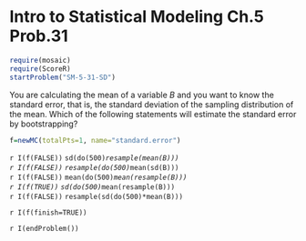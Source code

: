 Intro to Statistical Modeling Ch.5 Prob.31
========================================================
```r
require(mosaic)
require(ScoreR)
startProblem("SM-5-31-SD")
```

You are calculating the mean of a variable *B* and you want to know the
standard error, that is, the standard deviation of the sampling
distribution of the mean.  Which of the following statements will estimate the standard error by bootstrapping?

```r
f=newMC(totalPts=1, name="standard.error")
```
`r I(f(FALSE))` <code>sd(do(500)*resample(mean(B)))</code>     
`r I(f(FALSE))` <code>resample(do(500)*mean(sd(B)))</code>     
`r I(f(FALSE))` <code>mean(do(500)*mean(resample(B)))</code>     
`r I(f(TRUE))` <code>sd(do(500)*mean(resample(B)))</code>     
`r I(f(FALSE))` <code>resample(sd(do(500)*mean(B)))</code>    

`r I(f(finish=TRUE))`

`r I(endProblem())`